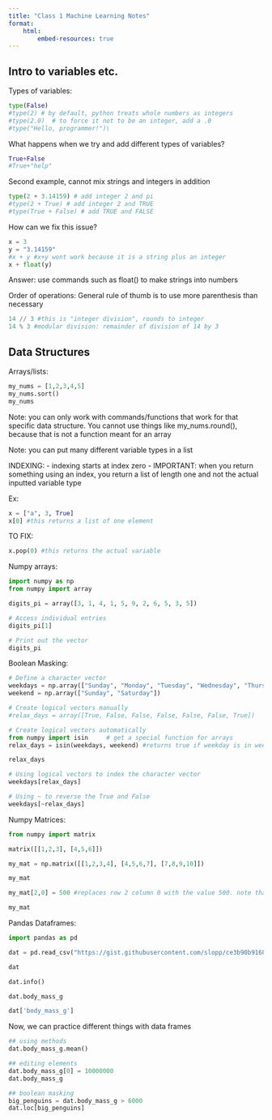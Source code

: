 ```yaml
---
title: "Class 1 Machine Learning Notes"
format: 
    html:
        embed-resources: true
---
```

## Intro to variables etc. 
Types of variables: 
```python
type(False)
#type(2) # by default, python treats whole numbers as integers
#type(2.0)  # to force it not to be an integer, add a .0
#type("Hello, programmer!")\
```

What happens when we try and add different types of variables? 
```python
True+False
#True+"help"
```

Second example, cannot mix strings and integers in addition

```python
type(2 + 3.14159) # add integer 2 and pi
#type(2 + True) # add integer 2 and TRUE
#type(True + False) # add TRUE and FALSE
```

How can we fix this issue? 
```python
x = 3
y = "3.14159"
#x + y #x+y wont work because it is a string plus an integer
x + float(y)
```

Answer: use commands such as float() to make strings into numbers 

Order of operations: 
General rule of thumb is to use more parenthesis than necessary 

```python
14 // 3 #this is "integer division", rounds to integer
14 % 3 #modular division: remainder of division of 14 by 3 
```

## Data Structures

Arrays/lists: 
```python
my_nums = [1,2,3,4,5]
my_nums.sort()
my_nums
```

Note: you can only work with commands/functions that work for that specific data structure. You cannot use things like my_nums.round(), because that is not a function meant for an array 

Note: you can put many different variable types in a list 

INDEXING: 
- indexing starts at index zero 
- IMPORTANT: when you return something using an index, you return a list of length one and not the actual inputted variable type

Ex:
```python
x = ["a", 3, True]
x[0] #this returns a list of one element 
```

TO FIX: 
```python
x.pop(0) #this returns the actual variable 
```

Numpy arrays: 

```python
import numpy as np
from numpy import array

digits_pi = array([3, 1, 4, 1, 5, 9, 2, 6, 5, 3, 5])

# Access individual entries
digits_pi[1]

# Print out the vector
digits_pi
```

Boolean Masking: 
```python
# Define a character vector
weekdays = np.array(["Sunday", "Monday", "Tuesday", "Wednesday", "Thursday", "Friday", "Saturday"])
weekend = np.array(["Sunday", "Saturday"])

# Create logical vectors manually
#relax_days = array([True, False, False, False, False, False, True])

# Create logical vectors automatically
from numpy import isin     # get a special function for arrays
relax_days = isin(weekdays, weekend) #returns true if weekday is in weekend. returns false otherwise. Goes based on index. 

relax_days

# Using logical vectors to index the character vector
weekdays[relax_days] 

# Using ~ to reverse the True and False
weekdays[~relax_days] 
```

Numpy Matrices: 
```python
from numpy import matrix

matrix([[1,2,3], [4,5,6]])
```


```python
my_mat = np.matrix([[1,2,3,4], [4,5,6,7], [7,8,9,10]])

my_mat
```


```python
my_mat[2,0] = 500 #replaces row 2 column 0 with the value 500. note that rows and columns both start at 0. 

my_mat
```

Pandas Dataframes: 
```python
import pandas as pd

dat = pd.read_csv("https://gist.githubusercontent.com/slopp/ce3b90b9168f2f921784de84fa445651/raw/4ecf3041f0ed4913e7c230758733948bc561f434/penguins.csv")

dat

dat.info()
```


```python
dat.body_mass_g
```

```python
dat['body_mass_g']
```

Now, we can practice different things with data frames
```python
## using methods
dat.body_mass_g.mean()

## editing elements
dat.body_mass_g[0] = 10000000
dat.body_mass_g

## boolean masking
big_penguins = dat.body_mass_g > 6000
dat.loc[big_penguins]
```

